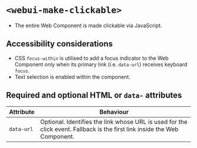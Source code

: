
<Meta of={WebUIMakeClickable} />

# `<webui-make-clickable>`
- The entire Web Component is made clickable via JavaScript.

<Canvas of={WebUIMakeClickable.WebUIMakeClickable} />

## Accessibility considerations
- CSS `focus-within` is utilised to add a focus indicator to the Web Component only when its primary link (i.e. `data-url`) receives keyboard `focus`.
- Text selection is enabled within the component.

## Required and optional HTML  or `data-` attributes

Attribute | Behaviour
--- | ---
`data-url` | Optional. Identifies the link whose URL is used for the click event. Fallback is the first link inside the Web Component.
